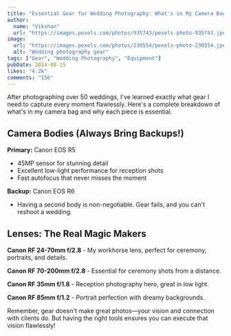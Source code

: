 ```yaml
---
title: "Essential Gear for Wedding Photography: What's in My Camera Bag"
author:
  name: "Vikshan"
  url: "https://images.pexels.com/photos/935743/pexels-photo-935743.jpeg?auto=compress&cs=tinysrgb&w=1260&h=750&dpr=2"
image:
  url: "https://images.pexels.com/photos/230554/pexels-photo-230554.jpeg?auto=compress&cs=tinysrgb&w=1260&h=750&dpr=2"
  alt: "Wedding photography gear"
tags: ["Gear", "Wedding Photography", "Equipment"]
pubDate: 2024-08-15
likes: "4.2k"
comments: "156"
---
```


After photographing over 50 weddings, I've learned exactly what gear I need to capture every moment
flawlessly. Here's a complete breakdown of what's in my camera bag and why each piece is essential.

## Camera Bodies (Always Bring Backups!)

**Primary:** Canon EOS R5

- 45MP sensor for stunning detail
- Excellent low-light performance for reception shots
- Fast autofocus that never misses the moment

**Backup:** Canon EOS R6

- Having a second body is non-negotiable. Gear fails, and you can't reshoot a wedding.

## Lenses: The Real Magic Makers

**Canon RF 24-70mm f/2.8** - My workhorse lens, perfect for ceremony, portraits, and details.

**Canon RF 70-200mm f/2.8** - Essential for ceremony shots from a distance.

**Canon RF 35mm f/1.8** - Reception photography hero, great in low light.

**Canon RF 85mm f/1.2** - Portrait perfection with dreamy backgrounds.

Remember, gear doesn't make great photos—your vision and connection with clients do. But having the
right tools ensures you can execute that vision flawlessly!
